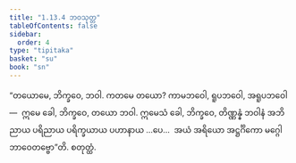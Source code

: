```yaml
---
title: "1.13.4 ဘဝသုတ္တ"
tableOfContents: false
sidebar:
  order: 4
type: "tipitaka"
basket: "su"
book: "sn"
---
```



<DynamicBreadcrumb />

<Division number="164" book="sn" e="ch" v="18" p="304">

<Paragraph number="316" book="sn">
“တယောမေ, ဘိက္ခဝေ, ဘဝါ. ကတမေ တယော? ကာမဘဝေါ, ရူပဘဝေါ, အရူပဘဝေါ—  ဣမေ ခေါ, ဘိက္ခဝေ, တယော ဘဝါ. ဣမေသံ ခေါ, ဘိက္ခဝေ, တိဏ္ဏန္နံ ဘဝါနံ အဘိညာယ ပရိညာယ ပရိက္ခယာယ ပဟာနာယ …ပေ…  အယံ အရိယော အဋ္ဌင်္ဂိကော မဂ္ဂေါ ဘာဝေတဗ္ဗော”တိ.

</Paragraph>
</Division>

<Paragraph number="317" type="center" book="sn">
စတုတ္ထံ.
</Paragraph>